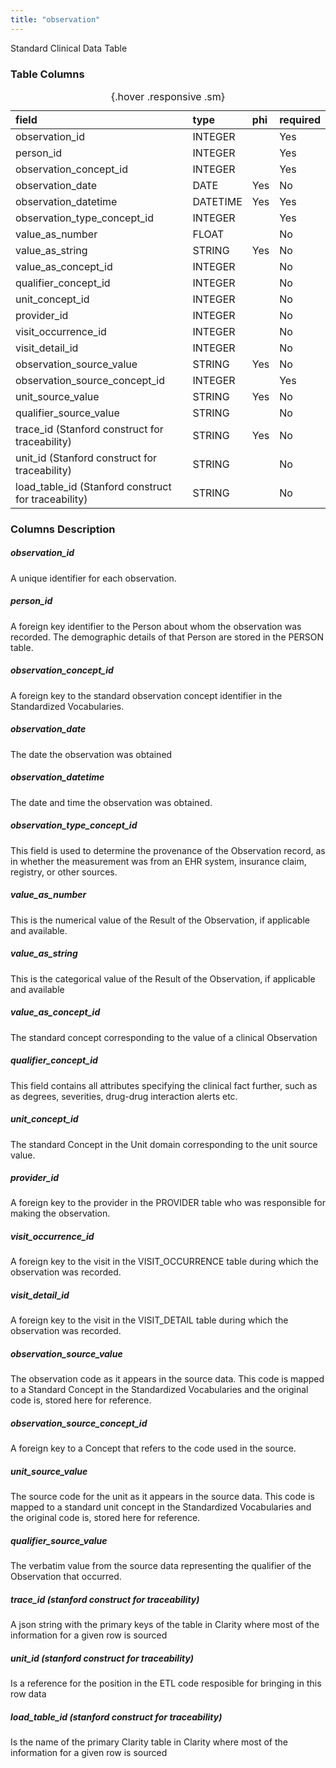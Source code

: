 ```yaml
---
title: "observation"
---
```


Standard Clinical Data Table

### Table Columns

| field                                               | type     | phi   | required   |
|:----------------------------------------------------|:---------|:------|:-----------|
| observation_id                                      | INTEGER  |       | Yes        |
| person_id                                           | INTEGER  |       | Yes        |
| observation_concept_id                              | INTEGER  |       | Yes        |
| observation_date                                    | DATE     | Yes   | No         |
| observation_datetime                                | DATETIME | Yes   | Yes        |
| observation_type_concept_id                         | INTEGER  |       | Yes        |
| value_as_number                                     | FLOAT    |       | No         |
| value_as_string                                     | STRING   | Yes   | No         |
| value_as_concept_id                                 | INTEGER  |       | No         |
| qualifier_concept_id                                | INTEGER  |       | No         |
| unit_concept_id                                     | INTEGER  |       | No         |
| provider_id                                         | INTEGER  |       | No         |
| visit_occurrence_id                                 | INTEGER  |       | No         |
| visit_detail_id                                     | INTEGER  |       | No         |
| observation_source_value                            | STRING   | Yes   | No         |
| observation_source_concept_id                       | INTEGER  |       | Yes        |
| unit_source_value                                   | STRING   | Yes   | No         |
| qualifier_source_value                              | STRING   |       | No         |
| trace_id (Stanford construct for traceability)      | STRING   | Yes   | No         |
| unit_id (Stanford construct for traceability)       | STRING   |       | No         |
| load_table_id (Stanford construct for traceability) | STRING   |       | No         |

:  {.hover .responsive .sm}

### Columns Description


##### observation_id

A unique identifier for each observation.

##### person_id

A foreign key identifier to the Person about whom the observation was recorded. The demographic details of that Person are stored in the PERSON table.

##### observation_concept_id

A foreign key to the standard observation concept identifier in the Standardized Vocabularies.

##### observation_date

The date the observation was obtained

##### observation_datetime

The date and time the observation was obtained.

##### observation_type_concept_id

This field is used to determine the provenance of the Observation record, as in whether the measurement was from an EHR system, insurance claim, registry, or other sources.

##### value_as_number

This is the numerical value of the Result of the Observation, if applicable and available. 

##### value_as_string

This is the categorical value of the Result of the Observation, if applicable and available

##### value_as_concept_id

The standard concept corresponding to the value of a clinical Observation

##### qualifier_concept_id

This field contains all attributes specifying the clinical fact further, such as as degrees, severities, drug-drug interaction alerts etc.

##### unit_concept_id

The standard Concept in the Unit domain corresponding to the unit source value.

##### provider_id

A foreign key to the provider in the PROVIDER table who was responsible for making the observation.

##### visit_occurrence_id

A foreign key to the visit in the VISIT_OCCURRENCE table during which the observation was recorded.

##### visit_detail_id

A foreign key to the visit in the VISIT_DETAIL table during which the observation was recorded.

##### observation_source_value

The observation code as it appears in the source data. This code is mapped to a Standard Concept in the Standardized Vocabularies and the original code is, stored here for reference.

##### observation_source_concept_id

A foreign key to a Concept that refers to the code used in the source.

##### unit_source_value

The source code for the unit as it appears in the source data. This code is mapped to a standard unit concept in the Standardized Vocabularies and the original code is, stored here for reference.

##### qualifier_source_value

The verbatim value from the source data representing the qualifier of the Observation that occurred.

##### trace_id (stanford construct for traceability) 

A json string with the primary keys of the table in Clarity where most of the information for a given row is sourced

##### unit_id (stanford construct for traceability) 

Is a reference for the position in the ETL code resposible for bringing in this row data

##### load_table_id (stanford construct for traceability) 

Is the name of the primary Clarity table in Clarity where most of the information for a given row is sourced
